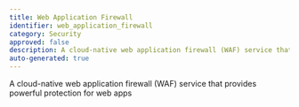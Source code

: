 ```yaml
---
title: Web Application Firewall
identifier: web_application_firewall
category: Security
approved: false
description: A cloud-native web application firewall (WAF) service that provides powerful protection for web apps
auto-generated: true
---
```


A cloud-native web application firewall (WAF) service that provides powerful protection for web apps